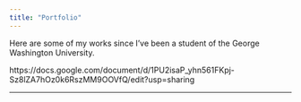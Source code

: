 ```yaml
---
title: "Portfolio"
---
```


Here are some of my works since I've been a student of the George Washington University. 


https://docs.google.com/document/d/1PU2isaP_yhn561FKpj-Sz8lZA7hOz0k6RszMM9OOVfQ/edit?usp=sharing 

---

